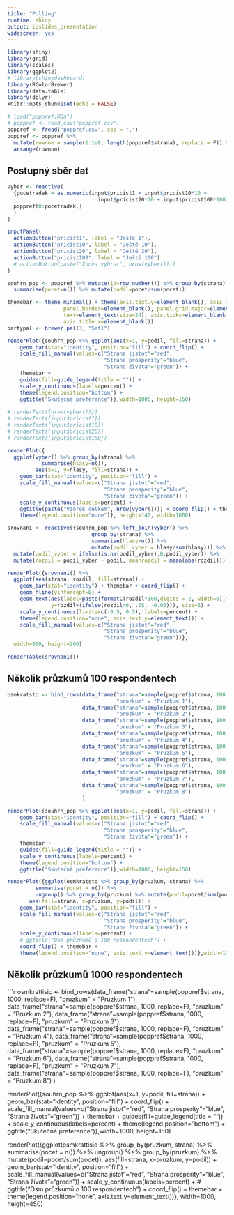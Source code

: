 ```yaml
---
title: "Polling"
runtime: shiny
output: ioslides_presentation
widescreen: yes
---
```


```r
library(shiny)
library(grid)
library(scales)
library(ggplot2)
# library(shinydashboard)
library(RColorBrewer)
library(data.table)
library(dplyr)
knitr::opts_chunk$set(echo = FALSE)

# load("poppref.RDa")
# poppref <- read_csv("poppref.csv")
poppref <- fread("poppref.csv", sep = ",")
poppref <- poppref %>%
  mutate(rownum = sample(1:1e8, length(poppref$strana), replace = F)) %>%
  arrange(rownum)
```

## Postupný sběr dat

```r
vyber <- reactive(
  {pocetradek = as.numeric(input$pricist1 + input$pricist10*10 + 
                             input$pricist20*20 + input$pricist100*100)
  poppref[0:pocetradek,]
  }
)

inputPanel(
  actionButton("pricist1", label = "Ještě 1"),
  actionButton("pricist10", label = "Ještě 10"),
  actionButton("pricist20", label = "Ještě 20"),
  actionButton("pricist100", label = "Ještě 100")
  # actionButton(paste("Znova vybrat", nrow(vyber())))
)

souhrn_pop <- poppref %>% mutate(id=row_number()) %>% group_by(strana) %>%
  summarise(pocet=n()) %>% mutate(podil=pocet/sum(pocet))

themebar <- theme_minimal() + theme(axis.text.y=element_blank(), axis.title.y=element_blank(),
                  panel.border=element_blank(), panel.grid.major=element_blank(),
                  text=element_text(size=24), axis.ticks=element_blank(),
                  axis.title.x=element_blank())
partypal <- brewer.pal(3, "Set1")

renderPlot({souhrn_pop %>% ggplot(aes(x=1, y=podil, fill=strana)) +
    geom_bar(stat="identity", position="fill") + coord_flip() +
    scale_fill_manual(values=c("Strana jistot"="red",
                               "Strana prosperity"="blue",
                               "Strana života"="green")) +
    themebar +
    guides(fill=guide_legend(title = "")) +
    scale_y_continuous(labels=percent) +
    theme(legend.position="bottom") +
    ggtitle("Skutečné preference")},width=1000, height=150)
 
# renderText({nrow(vyber())})
# renderText({input$pricist1})
# renderText({input$pricist10})
# renderText({input$pricist20})
# renderText({input$pricist100})

renderPlot({
  ggplot(vyber() %>% group_by(strana) %>%
           summarise(hlasy=n()),
         aes(x=1, y=hlasy, fill=strana)) +
    geom_bar(stat="identity", position="fill") +
    scale_fill_manual(values=c("Strana jistot"="red",
                               "Strana prosperity"="blue",
                               "Strana života"="green")) +
    scale_y_continuous(labels=percent) +
    ggtitle(paste("Vzorek celkem", nrow(vyber()))) + coord_flip() + themebar +
    theme(legend.position="none")}, height=140, width=1000)

srovnani <- reactive({souhrn_pop %>% left_join(vyber() %>%
                           group_by(strana) %>%
                           summarise(hlasy=n()) %>% 
                           mutate(podil_vyber = hlasy/sum(hlasy))) %>%
  mutate(podil_vyber = ifelse(is.na(podil_vyber),0,podil_vyber)) %>% 
  mutate(rozdil = podil_vyber - podil, meanrozdil = mean(abs(rozdil)))})
```

```r
renderPlot({srovnani() %>%
  ggplot(aes(strana, rozdil, fill=strana)) +
    geom_bar(stat="identity") + themebar + coord_flip() +
    geom_hline(yintercept=0) +
    geom_text(aes(label=paste(formatC(rozdil*100,digits = 2, width=0),"%"),
              y=rozdil+(ifelse(rozdil>0, .05, -0.05))), size=6) +
    scale_y_continuous(limits=c(-0.5, 0.5), labels=percent) +
    theme(legend.position="none", axis.text.y=element_text()) +
    scale_fill_manual(values=c("Strana jistot"="red",
                               "Strana prosperity"="blue",
                               "Strana života"="green"))},
  width=600, height=200)
```

```r
renderTable(srovnani())
```

## Několik průzkumů 100 respondentech

```r

osmkratsto <- bind_rows(data_frame("strana"=sample(poppref$strana, 100, replace=F),
                                   "pruzkum" = "Pruzkum 1"),
                        data_frame("strana"=sample(poppref$strana, 100, replace=F),
                                   "pruzkum" = "Pruzkum 2"),
                        data_frame("strana"=sample(poppref$strana, 100, replace=F),
                                   "pruzkum" = "Pruzkum 3"),
                        data_frame("strana"=sample(poppref$strana, 100, replace=F),
                                   "pruzkum" = "Pruzkum 4"),
                        data_frame("strana"=sample(poppref$strana, 100, replace=F),
                                   "pruzkum" = "Pruzkum 5"),
                        data_frame("strana"=sample(poppref$strana, 100, replace=F),
                                   "pruzkum" = "Pruzkum 6"),
                        data_frame("strana"=sample(poppref$strana, 100, replace=F),
                                   "pruzkum" = "Pruzkum 7"),
                        data_frame("strana"=sample(poppref$strana, 100, replace=F),
                                   "pruzkum" = "Pruzkum 8")
                        )

renderPlot({souhrn_pop %>% ggplot(aes(x=1, y=podil, fill=strana)) +
    geom_bar(stat="identity", position="fill") + coord_flip() +
    scale_fill_manual(values=c("Strana jistot"="red",
                               "Strana prosperity"="blue",
                               "Strana života"="green")) +
    themebar +
    guides(fill=guide_legend(title = "")) +
    scale_y_continuous(labels=percent) +
    theme(legend.position="bottom") +
    ggtitle("Skutečné preference")},width=1000, height=150)

renderPlot({ggplot(osmkratsto %>% group_by(pruzkum, strana) %>%
         summarise(pocet = n()) %>% 
         ungroup() %>% group_by(pruzkum) %>% mutate(podil=pocet/sum(pocet)),
       aes(fill=strana, x=pruzkum, y=podil)) +
    geom_bar(stat="identity", position="fill") +
    scale_fill_manual(values=c("Strana jistot"="red",
                               "Strana prosperity"="blue",
                               "Strana života"="green")) +
    scale_y_continuous(labels=percent) +
    # ggtitle("Osm průzkumů o 100 respondentech") +
    coord_flip() + themebar +
    theme(legend.position="none", axis.text.y=element_text())},width=1000, height=450)

```

## Několik průzkumů 1000 respondentech

```r
osmkrattisic <- bind_rows(data_frame("strana"=sample(poppref$strana, 1000, replace=F),
                                   "pruzkum" = "Pruzkum 1"),
                        data_frame("strana"=sample(poppref$strana, 1000, replace=F),
                                   "pruzkum" = "Pruzkum 2"),
                        data_frame("strana"=sample(poppref$strana, 1000, replace=F),
                                   "pruzkum" = "Pruzkum 3"),
                        data_frame("strana"=sample(poppref$strana, 1000, replace=F),
                                   "pruzkum" = "Pruzkum 4"),
                        data_frame("strana"=sample(poppref$strana, 1000, replace=F),
                                   "pruzkum" = "Pruzkum 5"),
                        data_frame("strana"=sample(poppref$strana, 1000, replace=F),
                                   "pruzkum" = "Pruzkum 6"),
                        data_frame("strana"=sample(poppref$strana, 1000, replace=F),
                                   "pruzkum" = "Pruzkum 7"),
                        data_frame("strana"=sample(poppref$strana, 1000, replace=F),
                                   "pruzkum" = "Pruzkum 8")
                        )

renderPlot({souhrn_pop %>% ggplot(aes(x=1, y=podil, fill=strana)) +
    geom_bar(stat="identity", position="fill") + coord_flip() +
    scale_fill_manual(values=c("Strana jistot"="red",
                               "Strana prosperity"="blue",
                               "Strana života"="green")) +
    themebar +
    guides(fill=guide_legend(title = "")) +
    scale_y_continuous(labels=percent) +
    theme(legend.position="bottom") +
    ggtitle("Skutečné preference")},width=1000, height=150)

renderPlot({ggplot(osmkrattisic %>% group_by(pruzkum, strana) %>%
         summarise(pocet = n()) %>% 
         ungroup() %>% group_by(pruzkum) %>% mutate(podil=pocet/sum(pocet)),
       aes(fill=strana, x=pruzkum, y=podil)) +
    geom_bar(stat="identity", position="fill") +
    scale_fill_manual(values=c("Strana jistot"="red",
                               "Strana prosperity"="blue",
                               "Strana života"="green")) +
    scale_y_continuous(labels=percent) +
    # ggtitle("Osm průzkumů o 100 respondentech") +
    coord_flip() + themebar +
    theme(legend.position="none", axis.text.y=element_text())}, width=1000, height=450)
